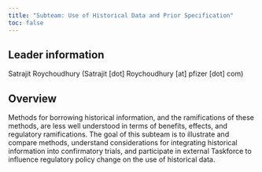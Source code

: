 ```yaml
---
title: "Subteam: Use of Historical Data and Prior Specification"
toc: false
---
```


## Leader information

Satrajit Roychoudhury (Satrajit \[dot\] Roychoudhury \[at\] pfizer \[dot\] com)

## Overview

Methods for borrowing historical information, and the ramifications of these methods, are less well understood in terms of benefits, effects, and regulatory ramifications. The goal of this subteam is to illustrate and compare methods, understand considerations for integrating historical information into confirmatory trials, and participate in external Taskforce to influence regulatory policy change on the use of historical data.
